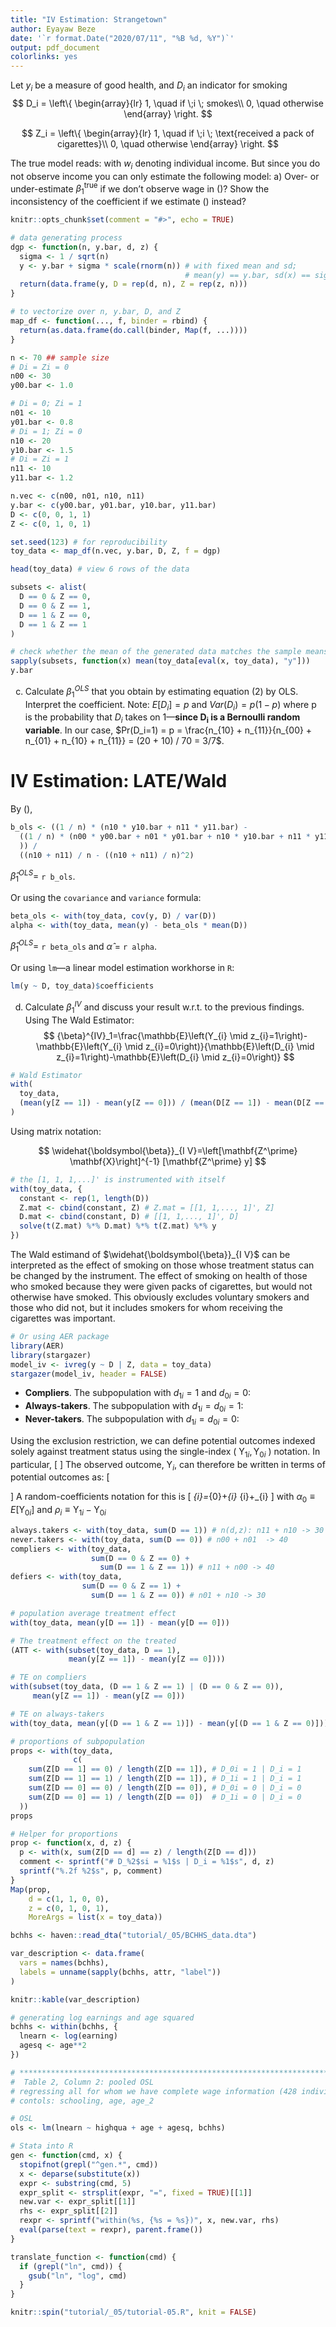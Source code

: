 ```yaml
---
title: "IV Estimation: Strangetown"
author: Eyayaw Beze
date: '`r format.Date("2020/07/11", "%B %d, %Y")`'
output: pdf_document
colorlinks: yes
---
```


Let $y_i$ be a measure of good health, and
 $D_i$ an indicator for smoking
 $$ D_i = \left\{
 \begin{array}{lr}
 1, \quad if \;i \; smokes\\
 0, \quad otherwise
 \end{array}
 \right.
 $$


$$ Z_i = \left\{
 \begin{array}{lr}
 1, \quad if \;i \; \text{received a pack of cigarettes}\\
 0, \quad otherwise
 \end{array}
 \right.
 $$


 The true model reads:
 \begin{equation}
 y_{i}=\alpha+\beta_{1}^{\text {true}} D_{i}+\beta_{2} w_{i}+\epsilon_{i}\label{eq:1}
 \end{equation}
 with $w_{i}$ denoting individual income. But since you do not observe income you can only estimate the following model:
 \begin{equation}
 y_{i}=\alpha+\beta_{1} D_{i}+u_{i}\label{eq:2}
 \end{equation}
 a) Over- or under-estimate $\beta_{1}^{\text {true}}$ if we don't observe wage in (\ref{eq:1})? Show the inconsistency of the coefficient if we estimate (\ref{eq:2}) instead?


```r
knitr::opts_chunk$set(comment = "#>", echo = TRUE)

```
```r
# data generating process
dgp <- function(n, y.bar, d, z) {
  sigma <- 1 / sqrt(n)
  y <- y.bar + sigma * scale(rnorm(n)) # with fixed mean and sd; 
                                       # mean(y) == y.bar, sd(x) == sigma
  return(data.frame(y, D = rep(d, n), Z = rep(z, n)))
}

# to vectorize over n, y.bar, D, and Z
map_df <- function(..., f, binder = rbind) {
  return(as.data.frame(do.call(binder, Map(f, ...))))
}

```
```r
n <- 70 ## sample size
# Di = Zi = 0
n00 <- 30
y00.bar <- 1.0

# Di = 0; Zi = 1
n01 <- 10
y01.bar <- 0.8
# Di = 1; Zi = 0
n10 <- 20
y10.bar <- 1.5
# Di = Zi = 1
n11 <- 10
y11.bar <- 1.2

n.vec <- c(n00, n01, n10, n11)
y.bar <- c(y00.bar, y01.bar, y10.bar, y11.bar)
D <- c(0, 0, 1, 1)
Z <- c(0, 1, 0, 1)

set.seed(123) # for reproducibility
toy_data <- map_df(n.vec, y.bar, D, Z, f = dgp)

head(toy_data) # view 6 rows of the data

subsets <- alist(
  D == 0 & Z == 0,
  D == 0 & Z == 1,
  D == 1 & Z == 0,
  D == 1 & Z == 1
)

# check whether the mean of the generated data matches the sample means
sapply(subsets, function(x) mean(toy_data[eval(x, toy_data), "y"]))
y.bar
```

c) Calculate $\beta^{OLS}_1$ that you obtain by estimating equation (2) by OLS. Interpret the coefficient.
\begin{gather}
\begin{aligned}
\beta^{OLS}_1 &= \frac{Cov(y_i, D_i)}{Var(D_i)} = \frac{E\left[y_i D_i\right]-E\left[y_i\right] E\left[D_i\right]}{E[D_i^2]-(E[D_i])^2} = \frac{E\left[y_i\mid D_i=1\right]-E\left[y_i\right] E[D_i]}{E[D_i]-(E[D_i])^2} \\
& = \frac{\frac{(n_{10}\bar{y}_{10} + n_{11}\bar{y}_{11})}{n} - \frac{(n_{00}\bar{y}_{00} + n_{01}\bar{y}_{01} + n_{10}\bar{y}_{10} + n_{11}\bar{y}_{11})}{n}\frac{(n_{10} + n_{11})}{n}}{(\frac{n_{10} + n_{11}}{n}) - \left(\frac{n_{10} + n_{11}}{n}\right)^2}  \\
&= \frac{(1/70)\left(20\cdot1.5 + 10\cdot1.2)\right) - \left[(1/70) \left(30\cdot1.0 + 10\cdot0.8 + 20\cdot1.5 + 10\cdot1.2\right)\right]\left[(1/70)(20 + 10)\right]}{(\frac{20 + 10}{70})-(\frac{20 + 10}{70})^2} \label{eq:3}
\end{aligned}
\end{gather}
Note: $E[D_i] = p$ and $Var(D_i) = p(1-p)$ where p is the probability that $D_i$ takes on 1---**since $\boldsymbol{D_i}$ is a Bernoulli random variable**. In our case, $Pr(D_i=1) = p = \frac{n_{10} + n_{11}}{n_{00} + n_{01} + n_{10} + n_{11}} = (20 + 10) / 70 = 3/7$.

# IV Estimation: LATE/Wald
By (\ref{eq:3}),

```r

b_ols <- ((1 / n) * (n10 * y10.bar + n11 * y11.bar) -
  ((1 / n) * (n00 * y00.bar + n01 * y01.bar + n10 * y10.bar + n11 * y11.bar) * (n10 + n11) / n
  )) /
  ((n10 + n11) / n - ((n10 + n11) / n)^2)
```

$\hat{\beta}^{OLS}_1=$ `r b_ols`.

Or using the `covariance` and `variance` formula:

```r
beta_ols <- with(toy_data, cov(y, D) / var(D))
alpha <- with(toy_data, mean(y) - beta_ols * mean(D))
```

$\hat{\beta}^{OLS}_1=$ `r beta_ols` and $\hat\alpha$ = `r alpha`.

Or using `lm`---a linear model estimation workhorse in `R`:


```r
lm(y ~ D, toy_data)$coefficients
```

(d) Calculate ${\beta}^{IV}_1$ and discuss your result w.r.t. to the previous findings.
Using The Wald Estimator:
$$
{\beta}^{IV}_1=\frac{\mathbb{E}\left(Y_{i} \mid z_{i}=1\right)-\mathbb{E}\left(Y_{i} \mid z_{i}=0\right)}{\mathbb{E}\left(D_{i} \mid z_{i}=1\right)-\mathbb{E}\left(D_{i} \mid z_{i}=0\right)}
$$

```r
# Wald Estimator 
with(
  toy_data,
  (mean(y[Z == 1]) - mean(y[Z == 0])) / (mean(D[Z == 1]) - mean(D[Z == 0]))
)
```

Using matrix notation:

$$
\widehat{\boldsymbol{\beta}}_{I V}=\left[\mathbf{Z^\prime} \mathbf{X}\right]^{-1} [\mathbf{Z^\prime} y]
$$


```r
# the [1, 1, 1,...]' is instrumented with itself
with(toy_data, {
  constant <- rep(1, length(D))
  Z.mat <- cbind(constant, Z) # Z.mat = [[1, 1,..., 1]', Z]
  D.mat <- cbind(constant, D) # [[1, 1,..., 1]', D]
  solve(t(Z.mat) %*% D.mat) %*% t(Z.mat) %*% y
})
```

The Wald estimand of $\widehat{\boldsymbol{\beta}}_{I V}$ can be interpreted as the effect of smoking on those whose treatment status can be changed by the instrument. The effect of smoking on health of those who smoked because they were given packs of cigarettes, but would not otherwise have smoked. This obviously excludes voluntary smokers and those who did not, but it includes smokers for whom receiving the cigarettes was important.

```r
# Or using AER package
library(AER)
library(stargazer)
model_iv <- ivreg(y ~ D | Z, data = toy_data)
stargazer(model_iv, header = FALSE)
```

* **Compliers**. The subpopulation with $d_{1i} = 1$ and $d_{0i} = 0$:
* **Always-takers**. The subpopulation with $d_{1i} =d_{0i} = 1$:
* **Never-takers**. The subpopulation with $d_{1i} =d_{0i} = 0$:

Using the exclusion restriction, we can define potential outcomes indexed solely against treatment status using the single-index ( $\mathrm{Y}_{1 i}, \mathrm{Y}_{0 i}$ ) notation. In particular,
\[
\begin{aligned}
\mathrm{Y}_{1 i} & \equiv \mathrm{Y}_{i}(1,1)=\mathrm{Y}_{i}(1,0) \\
\mathrm{Y}_{0 i} & \equiv \mathrm{Y}_{i}(0,1)=\mathrm{Y}_{i}(0,0)
\end{aligned}
\]
The observed outcome, $\mathrm{Y}_{i},$ can therefore be written in terms of potential outcomes as:
\[
\begin{aligned}
\mathrm{Y}_{i} &=\mathrm{Y}_{i}\left(0, \mathrm{Z}_{i}\right)+\left[\mathrm{Y}_{i}\left(1, \mathrm{Z}_{i}\right)-\mathrm{Y}_{i}\left(0, \mathrm{Z}_{i}\right)\right] \mathrm{D}_{i} \\
&=\mathrm{Y}_{0 i}+\left(\mathrm{Y}_{1 i}-\mathrm{Y}_{0 i}\right) \mathrm{D}_{i}
\end{aligned} \] A random-coefficients notation for this is
\[
\mathrm{Y}_{i}=\alpha_{0}+\rho_{i} \mathrm{D}_{i}+\eta_{i}
\]
 with $\alpha_{0} \equiv E\left[\mathrm{Y}_{0 i}\right]$ and $\rho_{i} \equiv \mathrm{Y}_{1 i}-\mathrm{Y}_{0 i}$

```r
always.takers <- with(toy_data, sum(D == 1)) # n(d,z): n11 + n10 -> 30
never.takers <- with(toy_data, sum(D == 0)) # n00 + n01  -> 40
compliers <- with(toy_data, 
                  sum(D == 0 & Z == 0) + 
                    sum(D == 1 & Z == 1)) # n11 + n00 -> 40
defiers <- with(toy_data, 
                sum(D == 0 & Z == 1) + 
                  sum(D == 1 & Z == 0)) # n01 + n10 -> 30

# population average treatment effect
with(toy_data, mean(y[D == 1]) - mean(y[D == 0]))

# The treatment effect on the treated
(ATT <- with(subset(toy_data, D == 1), 
             mean(y[Z == 1]) - mean(y[Z == 0])))

# TE on compliers
with(subset(toy_data, (D == 1 & Z == 1) | (D == 0 & Z == 0)), 
     mean(y[Z == 1]) - mean(y[Z == 0]))

# TE on always-takers
with(toy_data, mean(y[(D == 1 & Z == 1)]) - mean(y[(D == 1 & Z == 0)]))

# proportions of subpopulation 
props <- with(toy_data, 
              c(
    sum(Z[D == 1] == 0) / length(Z[D == 1]), # D_0i = 1 | D_i = 1
    sum(Z[D == 1] == 1) / length(Z[D == 1]), # D_1i = 1 | D_i = 1
    sum(Z[D == 0] == 0) / length(Z[D == 0]), # D_0i = 0 | D_i = 0
    sum(Z[D == 0] == 1) / length(Z[D == 0])  # D_1i = 0 | D_i = 0
  ))
props

```
```r
# Helper for proportions
prop <- function(x, d, z) {
  p <- with(x, sum(Z[D == d] == z) / length(Z[D == d]))
  comment <- sprintf("# D_%2$si = %1$s | D_i = %1$s", d, z)
  sprintf("%.2f %2$s", p, comment)
}
Map(prop,
    d = c(1, 1, 0, 0), 
    z = c(0, 1, 0, 1), 
    MoreArgs = list(x = toy_data))

```
```r
bchhs <- haven::read_dta("tutorial/_05/BCHHS_data.dta")

var_description <- data.frame(
  vars = names(bchhs),
  labels = unname(sapply(bchhs, attr, "label"))
)

knitr::kable(var_description)

# generating log earnings and age squared
bchhs <- within(bchhs, {
  lnearn <- log(earning)
  agesq <- age**2
})

# ****************************************************************************
#  Table 2, Column 2: pooled OSL
# regressing all for whom we have complete wage information (428 individuals)
# contols: schooling, age, age_2

# OSL
ols <- lm(lnearn ~ highqua + age + agesq, bchhs)

```
```r

# Stata into R
gen <- function(cmd, x) {
  stopifnot(grepl("^gen.*", cmd))
  x <- deparse(substitute(x))
  expr <- substring(cmd, 5)
  expr_split <- strsplit(expr, "=", fixed = TRUE)[[1]]
  new.var <- expr_split[[1]]
  rhs <- expr_split[[2]]
  rexpr <- sprintf("within(%s, {%s = %s})", x, new.var, rhs)
  eval(parse(text = rexpr), parent.frame())
}

translate_function <- function(cmd) {
  if (grepl("ln", cmd)) {
    gsub("ln", "log", cmd)
  }
}

```
```r
knitr::spin("tutorial/_05/tutorial-05.R", knit = FALSE)
```

